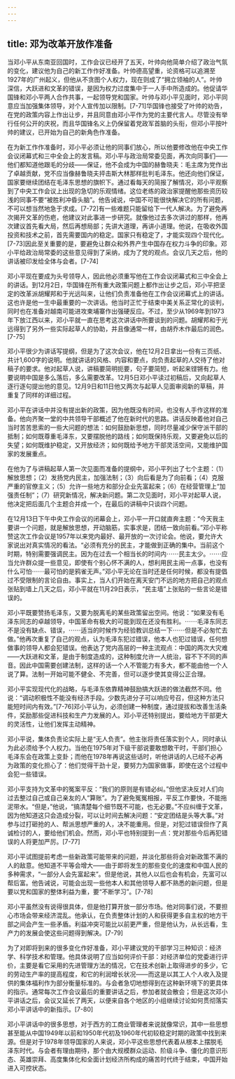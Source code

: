 ```yaml
---
---
---
```

title: 邓为改革开放作准备
---



当邓小平从东南亚回国时，工作会议已经开了五天，叶帅向他简单介绍了政治气氛的变化，建议他为自己的新工作作好准备。叶帅德高望重，论资格可以追溯至1927年的广州起义，但他从不贪图个人权力，现在则成了“拥立领袖的人”。叶帅深信，大跃进和文革的错误，是因为权力过度集中于一人手中所造成的。他促请华国锋和邓小平两人合作共事，一起领导党和国家。叶帅与邓小平见面时，邓小平同意应当加强集体领导，对个人宣传加以限制。[7-71]华国锋也接受了叶帅的劝告，在党的政策内容上作出让步，并且同意由邓小平作为党的主要代言人。尽管没有举行任何公开的庆祝，而且华国锋名义上仍保留着党政军首脑的头衔，但邓小平按叶帅的建议，已开始为自己的新角色作准备。

在为新工作作准备时，邓小平必须让他的同事们放心，所以他要修改他在中央工作会议闭幕式和三中全会上的发言稿。邓小平与政治局常委见面，再次向同事们——他们都知道他跟毛的分歧——保证，他不会成为中国的赫鲁晓夫：毛主席为党作出了卓越贡献，党不应当像赫鲁晓夫抨击斯大林那样批判毛泽东。他还向他们保证，国家要继续团结在毛泽东思想的旗帜下。通过看每天的简报了解情况，邓小平观察到了中央工作会议上出现的急切的乐观情绪。这位老练的政治家提醒他那些资历较浅的同事不要“被胜利冲昏头脑”。他告诫说，中国不可能很快解决它的所有问题，不可以想当然地急于求成。[7-72]有一些难题只能留给下一代人解决。为了避免再次揭开文革的伤疤，他建议对此事进一步研究。就像他过去多次讲过的那样，他再次建议首先看大局，然后再想局部；先讲大道理，再讲小道理。他说，在吸收外国投资和技术之前，首先需要国内的稳定。国家只有稳定了，才能实现四个现代化。[7-73]因此至关重要的是，要避免让群众和外界产生中国存在权力斗争的印象。邓小平给政治局常委的这些意见得到了采纳，成为了党的观点。会议几天之后，他的讲话被印发给全体与会者。[7-74]

邓小平现在要成为头号领导人，因此他必须重写他在工作会议闭幕式和三中全会上的讲话。到12月2日，华国锋在所有重大政策问题上都作出让步之后，邓小平把坚定的改革派胡耀邦和于光远叫来，让他们负责准备他在工作会议闭幕式上的讲话。这也许是他一生中最重要的一次讲话。他当时正忙于结束中美关系正常化的谈判，同时也在准备对越南可能进攻柬埔寨作出强硬反应。不过，至少从1969年到1973年下放江西以来，邓小平就一直在思考这次讲话中所要谈到的问题。胡耀邦和于光远得到了另外一些实际起草人的协助，并且像通常一样，由胡乔木作最后的润色。[7-75]

邓小平很少为讲话写提纲，但是为了这次会议，他在12月2日拿出一份有三页纸、共计1,600字的说明。他就讲话的风格、内容和要点，向负责起草的人交待了他对稿子的要求。他对起草人说，讲稿要简明扼要，句子要简短，听起来铿锵有力。他要说明中国是多么落后，多么需要改革。12月5日邓小平读过初稿后，又向起草人逐行逐句提出他的意见。12月9日和11日他又两次与起草人见面审阅新的草稿，并重复了同样的详细过程。

邓小平在讲话中并没有提出新的政策，因为他既没有时间，也没有人手作这样的准备。他向齐聚一堂的中共领导干部概述了他在新时代的思路。讲话反映着他对自己当时苦苦思索的一些大问题的想法：如何鼓励新思想，同时尽量减少保守派干部的抵制；如何既尊重毛泽东，又要摆脱他的路线；如何既保持乐观，又要避免以后的失望；如何既维护稳定，又开放经济；如何既给予地方干部灵活空间，又能维护国家的发展重点。

在他为了与讲稿起草人第一次见面而准备的提纲中，邓小平列出了七个主题：（1）解放思想；（2）发扬党内民主，加强法制；（3）向后看是为了向前看；（4）克服严重的官僚主义；（5）允许一些地方和部分企业先富起来；（6）在经营管理上“加强责任制”；（7）研究新情况，解决新问题。第二次见面时，邓小平对起草人说，他决定把后面几个主题合并成一个，在最后的讲稿中只谈四个问题。

在12月13日下午中央工作会议的闭幕会上，邓小平一开口就直奔主题：“今天我主要讲一个问题，就是解放思想，开动脑筋，实事求是，团结一致向前看。”邓小平称赞这次工作会议是1957年以来党内最好、最开放的一次讨论会。他说，要允许大家说出对真实情况的看法。“必须有充分的民主，才能做到正确的集中。当前这个时期，特别需要强调民主。因为在过去一个相当长的时间内⋯⋯民主太少。⋯⋯应当允许群众提一些意见，即使有个别心怀不满的人，想利用民主闹一点事，也没有什么可怕⋯⋯最可怕的是鸦雀无声。”邓小平无论在当时还是任何时候，都没有提倡过不受限制的言论自由。事实上，当人们开始在离天安门不远的地方把自己的观点张贴到墙上几天之后，邓小平就在11月29日表示，“民主墙”上张贴的一些言论是错误的。

邓小平既要赞扬毛泽东，又要为脱离毛的某些政策留出空间。他说：“如果没有毛泽东同志的卓越领导，中国革命有极大的可能到现在还没有胜利。⋯⋯毛泽东同志不是没有缺点、错误，⋯⋯适当的时候作为经验教训总结一下⋯⋯但是不必匆忙去做。”他再次重复了自己的观点，认为毛泽东犯过错误，他本人也犯过错误，任何想做事的领导人都会犯错误。他表达了党内高层的一种主流观点：中国的两次大灾难——大跃进和文革，是由于制度造成的，这种制度允许一人统治，容不下不同的声音。因此中国需要创建法制，这样的话一个人不管能力有多大，都不能由他一个人说了算。法制一开始可能不健全、不完善，但可以逐步使其变得公正合理。

邓小平实现现代化的战略，与毛泽东依靠精神鼓励搞大跃进的做法截然不同。他说：“调动积极性不能没有经济手段。少数先进分子可以响应号召，但这种方法只能短时间内有效。”[7-76]邓小平认为，必须创建一种制度，通过提拔和改善生活条件，奖励那些促进科技和生产力发展的人。邓小平还特别提出，要给地方干部更大的灵活性，让他们发挥主动精神。

邓小平说，集体负责论实际上是“无人负责”。他主张将责任落实到个人，同时承认为此必须给予个人权力。当他在1975年对下级干部说要敢想敢干时，干部们担心毛泽东会在政策上变卦；而他在1978年再说这些话时，听他讲话的人已经不必再为政策的变化担心了：他们觉得干劲十足，要努力为国家做事，即使在这个过程中会犯一些错误。

邓小平支持为文革中的冤案平反：“我们的原则是有错必纠。”但他坚决反对人们向过去整过自己或自己亲友的人“算账”。为了避免冤冤相报，平反工作要快，不能拖泥带水。“但是，”他说，“搞清楚每个细节既不可能，也无必要。”不应纠缠于文革，因为他知道这只会造成分裂，可以让时间去解决问题：“安定团结是头等大事。”对参与过打砸抢的人、帮派思想严重的人，决不能重用。但是，对犯过错误但作了真诚检讨的人，要给他们机会。然而，邓小平也特别提到一点：党对那些今后再犯错误的人将更加严厉。[7-77]

邓小平试图提前考虑一些新政策可能带来的问题，并淡化那些将会对新政策不满的人的敌意。他知道不平等会增大——由于即将发生的那些变化的速度和中国人民的多种需求，“一部分人会先富起来”。但是他说，其他人以后也会有机会，先富可以帮后富。他告诫说，可能会出现一些他本人和其他领导人都不熟悉的新问题，但是要以党和国家的整体利益为重，要“不断学习”。[7-78]

邓小平虽然没有说得很具体，但是他打算开放一部分市场。他对同事们说，不要担心市场会带来经济混乱。他承认，在负责整体计划的人和获得更多自主权的地方干部之间会产生一些矛盾。利益冲突可能比以前更严重，但是他认为，从长远看，生产力的发展会使这些问题得到解决。[7-79]

为了对即将到来的很多变化作好准备，邓小平建议党的干部学习三种知识：经济学、科学技术和管理。他具体说明了应当如何评价干部：对经济单位的党委进行评价，主要是看它采用的先进管理方法的情况，它在技术创新上取得进步的多少，它的劳动生产率的提高程度，和它的利润增长状况——而这是以其工人个人收入及提供的集体福利作为部分衡量标准的。与会者急切地想得到在这种新环境下的更具体的指示。通常每次工作会议最后的重要讲话之后，参加者就会散会；但是这次邓小平讲话之后，会议又延长了两天，以便来自各个地区的小组继续讨论如何贯彻落实邓小平讲话中的新指示。[7-80]

邓小平讲话中的很多思想，对于西方的工商业管理者来说就像常识，其中一些思想甚至能从中国1949年以前和1950年代初及1960年代初较稳定时期的政策中找到来源。但是对于1978年领导国家的人来说，邓小平这些思想代表着从根本上摆脱毛泽东时代。与会者有理由期待，那个由大规模群众运动、阶级斗争、僵化的意识形态、英雄崇拜、高度集体化和全面计划经济所构成的痛苦时代终于结束，中国开始进入可控状态。